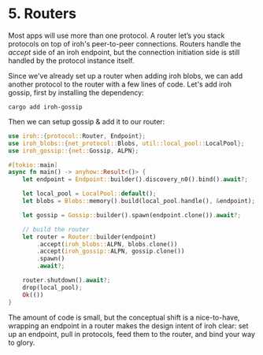 
# 5. Routers

Most apps will use more than one protocol. A router let’s you stack protocols on top of iroh's peer-to-peer connections. Routers handle the *accept* side of an iroh endpoint, but the connection initiation side is still handled by the protocol instance itself.

Since we've already set up a router when adding iroh blobs, we can add another protocol to the router with a few lines of code. Let's add iroh gossip, first by installing the dependency:

```
cargo add iroh-gossip
```

Then we can setup gossip & add it to our router:

```rust
use iroh::{protocol::Router, Endpoint};
use iroh_blobs::{net_protocol::Blobs, util::local_pool::LocalPool};
use iroh_gossip::{net::Gossip, ALPN};

#[tokio::main]
async fn main() -> anyhow::Result<()> {
    let endpoint = Endpoint::builder().discovery_n0().bind().await?;

    let local_pool = LocalPool::default();
    let blobs = Blobs::memory().build(local_pool.handle(), &endpoint);

    let gossip = Gossip::builder().spawn(endpoint.clone()).await?;

    // build the router
    let router = Router::builder(endpoint)
        .accept(iroh_blobs::ALPN, blobs.clone())
        .accept(iroh_gossip::ALPN, gossip.clone())
        .spawn()
        .await?;

    router.shutdown().await?;
    drop(local_pool);
    Ok(())
}
```

The amount of code is small, but the conceptual shift is a nice-to-have, wrapping an endpoint in a router makes the design intent of iroh clear: set up an endpoint, pull in protocols, feed them to the router, and bind your way to glory.

<div className='flex'>
  <div className="flex flex-col items-start gap-3">
    <PageLink label="Previous" page={{ href: "/docs/tour/4-protocols", title: "Protocols" }} previous />
  </div>
  <div className="ml-auto flex flex-col items-end gap-3">
    <PageLink label="Next" page={{ href: "/docs/tour/6-conclusion", title: "Conclusion" }} />
  </div>
</div>
